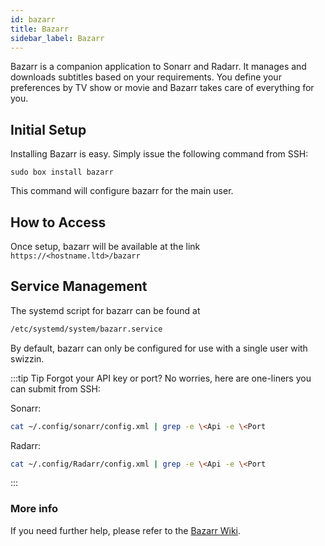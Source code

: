 ```yaml
---
id: bazarr
title: Bazarr
sidebar_label: Bazarr
---
```


Bazarr is a companion application to Sonarr and Radarr. It manages and downloads subtitles based on your requirements. You define your preferences by TV show or movie and Bazarr takes care of everything for you.

## Initial Setup

Installing Bazarr is easy. Simply issue the following command from SSH:

```plaintext main
sudo box install bazarr
```

This command will configure bazarr for the main user.

## How to Access

Once setup, bazarr will be available at the link `https://<hostname.ltd>/bazarr`


## Service Management

The systemd script for bazarr can be found at
```bash
/etc/systemd/system/bazarr.service
```

By default, bazarr can only be configured for use with a single user with swizzin.


<SystemdTabs service="bazarr"/>

:::tip Tip
Forgot your API key or port? No worries, here are one-liners you can submit from SSH:

Sonarr:
```bash
cat ~/.config/sonarr/config.xml | grep -e \<Api -e \<Port
```
Radarr:
```bash
cat ~/.config/Radarr/config.xml | grep -e \<Api -e \<Port
```
:::

### More info

If you need further help, please refer to the [Bazarr Wiki](https://github.com/morpheus65535/bazarr/wiki).
